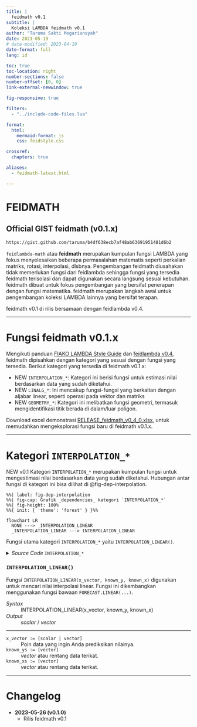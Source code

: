 ```yaml
---
title: |
  feidmath v0.1
subtitle: |
  Koleksi LAMBDA feidmath v0.1
author: "Taruma Sakti Megariansyah"
date: 2023-05-19
# date-modified: 2023-04-19
date-format: full
lang: id

toc: true
toc-location: right
number-sections: false
number-offset: [0, 0]
link-external-newwindow: true

fig-responsive: true

filters: 
  - "../include-code-files.lua"

format:
  html:
    mermaid-format: js
    css: feidstyle.css

crossref: 
  chapters: true

aliases: 
  - feidmath-latest.html

---
```



# FEIDMATH {#sec-feidmath}

::: {.callout-tip icon="false" .text-center appearance="minimal"}
## Official GIST **feidmath** (v0.1.x)

```default
https://gist.github.com/taruma/b4df638ecb7af48ab63691951481d6b2
```

:::

`feidlambda-math` atau **feidmath** merupakan kumpulan fungsi LAMBDA yang fokus menyelesaikan beberapa permasalahan matematis seperti perkalian matriks, rotasi, interpolasi, dlsbnya. Pengembangan feidmath diusahakan tidak memerlukan fungsi dari feidlambda sehingga fungsi yang tersedia feidmath terisolasi dan dapat digunakan secara langsung sesuai kebutuhan. feidmath dibuat untuk fokus pengembangan yang bersifat penerapan dengan fungsi matematika. feidmath merupakan langkah awal untuk pengembangan koleksi LAMBDA lainnya yang bersifat terapan. 

feidmath v0.1 di rilis bersamaan dengan feidlambda v0.4.

::: {.column-screen-inset-shaded}

---

:::

# Fungsi feidmath v0.1.x {#sec-feid}

Mengikuti panduan [FIAKO LAMBDA Style Guide](/docs/lambda-style-guide.qmd) dan [feidlambda v0.4](feidlambda-0-4.qmd), feidmath dipisahkan dengan kategori yang sesuai dengan fungsi yang tersedia. Berikut kategori yang tersedia di feidmath v0.1.x:

- [NEW]{.f-new} `INTERPOLATION_*`: Kategori ini berisi fungsi untuk estimasi nilai berdasarkan data yang sudah diketahui.
- [NEW]{.f-new} `LINALG_*`: Ini mencakup fungsi-fungsi yang berkaitan dengan aljabar linear, seperti operasi pada vektor dan matriks
- [NEW]{.f-new} `GEOMETRY_*`: Kategori ini melibatkan fungsi geometri, termasuk mengidentifikasi titik berada di dalam/luar poligon.

Download excel demonstrasi [RELEASE_feidmath_v0_4_0.xlsx](https://github.com/fiakoenjiniring/feidlambda/releases/download/v0.4.0/RELEASE_feidmath_v0_1_0.xlsx), untuk memudahkan mengeksplorasi fungsi baru di feidmath v0.1.x.

::: {.column-screen-inset-shaded}

---

:::

# Kategori `INTERPOLATION_*` {#sec-interpolation}

[NEW v0.1]{.f-new} Kategori `INTERPOLATION_*` merupakan kumpulan fungsi untuk mengestimasi nilai berdasarkan data yang sudah diketahui. Hubungan antar fungsi di kategori ini bisa dilihat di @fig-dep-interpolation.

```mermaid
%%| label: fig-dep-interpolation
%%| fig-cap: Grafik _dependencies_ kategori `INTERPOLATION_*`
%%| fig-height: 100%
%%{ init: { 'theme': 'forest' } }%%

flowchart LR
  NONE ---> _INTERPOLATION_LINEAR
  _INTERPOLATION_LINEAR ---> INTERPOLATION_LINEAR
```

Fungsi utama kategori `INTERPOLATION_*` yaitu `INTERPOLATION_LINEAR()`.

<details>
<summary>_Source Code_ `INTERPOLATION_*`</summary>
```.scala
```
</details>

### `INTERPOLATION_LINEAR()` {#sec-interpolation-linear}

Fungsi `INTERPOLATION_LINEAR(x_vector, known_y, known_x)` digunakan untuk mencari nilai interpolasi linear. Fungsi ini dikembangkan menggunakan fungsi bawaan `FORECAST.LINEAR(...)`. 

:::::  {.border .p-3 .my-3 .justify}

::: {.text-center .syntax}
_Syntax_
: INTERPOLATION_LINEAR(x_vector, known_y, known_x)

_Output_
: _scalar_ / _vector_
:::

---

`x_vector := [scalar | vector]`
: Poin data yang ingin Anda prediksikan nilainya. 

`known_ys := [vector]`
: _vector_ atau rentang data terikat. 

`known_xs := [vector]`
: _vector_ atau rentang data terikat. 

:::::


::: {.column-screen-inset-shaded}

---

:::

# Changelog

- **2023-05-26 (v0.1.0)**
  - Rilis feidmath v0.1

